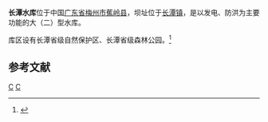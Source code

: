 {{Infobox Reservoir | 
|name                     = 长潭水库
|nickname                 = 
|image                    = 
|image_caption            = 
|map                      = 
|map_caption              = 
|pushpin_map              = China Guangdong
|pushpin_map_caption      = 
|code                     = BHE12000032
|class                    = 大（二）型水库
|location_of_reservoir    = [[广东省|广东省]][[梅州市|梅州市]][[蕉岭县|蕉岭县]]
|location_of_dam          = [[长潭镇|长潭镇]]
|inflow                   = 
|outflow                  = 
|catchment_area           = 1990
|reservoir_area           = 
|mean_depth               = 
|maximum_depth            = 
|flood_level              = 156
|normal_water_level       = 148
|dead_water_level         = 
|water_quality            = 
|island                   = 1
|maximum_storage_capacity = 1.6亿
|normal_storage_capacity  = 
|dead_storage_capacity    = 
|type_of_dam              = 
|elevation_of_dam         = 
|height_of_dam            = 70
|length_of_dam            = 100
|width_of_dam             = 
|installed_capacity       = 6万千瓦
|start                    = 
|complete                 = 1987年
|cost                     = 
|emigrate                 = 
|latd = 24.7683
|latm = 
|lats = 
|latNS = N
|longd = 116.1038
|longm = 
|longs = 
|longEW = E
|website = 
|footnotes = <ref>{{cite journal |title=考虑上游中小水库影响的水库设计洪水研究 |author=梁忠民，陆波 |journal=水电能源科学 |year=2004 |volume=22 |issue=4 |url=http://www.cqvip.com/qk/95255x/2004004/11294658.html }}</ref>
}}
<mapframe latitude="24.7683" longitude="116.1038" zoom="11" width="280" height="300" align="right" />
'''长潭水库'''位于中国[[广东省|广东省]][[梅州市|梅州市]][[蕉岭县|蕉岭县]]，坝址位于[[长潭镇|长潭镇]]，是以发电、防洪为主要功能的大（二）型水库。

库区设有长潭省级自然保护区、长潭省级森林公园。<ref>{{Cite web |url=http://www.jiaoling.gov.cn/zjjl/zjjl_st02.asp |title=长潭省级自然保护区建设 |access-date=2010-08-27 |archive-url=https://web.archive.org/web/20101124122952/http://jiaoling.gov.cn/zjjl/zjjl_st02.asp |archive-date=2010-11-24 |dead-url=yes }}</ref>

==参考文献==
{{reflist}}

{{Reservoirs of Guangdong}}
[[Category:广东水库|C]]
[[Category:蕉岭县|C]]